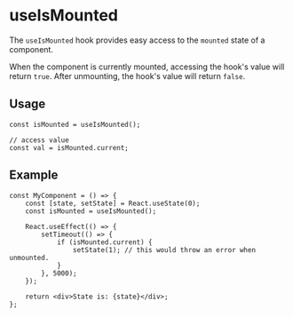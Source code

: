 
<Meta title="Utils/hooks/useIsMounted" />

# useIsMounted

The `useIsMounted` hook provides easy access to the `mounted` state of a component.

When the component is currently mounted, accessing the hook's value will return `true`.
After unmounting, the hook's value will return `false`.

## Usage

```tsx
const isMounted = useIsMounted();

// access value
const val = isMounted.current;
```

## Example

```tsx
const MyComponent = () => {
	const [state, setState] = React.useState(0);
	const isMounted = useIsMounted();

	React.useEffect(() => {
		setTimeout(() => {
			if (isMounted.current) {
				setState(1); // this would throw an error when unmounted.
			}
		}, 5000);
	});

	return <div>State is: {state}</div>;
};
```

